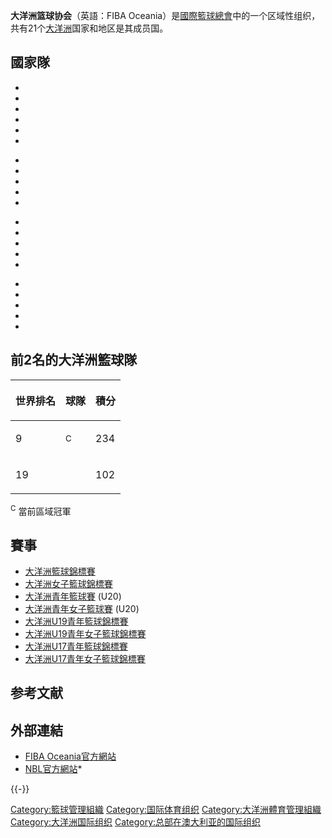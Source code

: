 {{Infobox Organization 
|name = 大洋洲篮球协会<br />FIBA Oceania
|image = 
|size = 180 px
|motto = 
|type = 国际组织
|formation = 1969年
|headquarters = [[澳洲|澳洲]] <br /> [[澳洲首都領地|ACT]][[坎培拉|坎培拉]]
|membership = 21個會員協會
|leader_title = 主席
| leader_name = {{flagicon|AUS}} Bob Elphinston
| language = [[英語|英語]]
| website = [http://www.fibaoceania.com FIBA Oceania]
}}

'''大洋洲篮球协会'''（英語：FIBA Oceania）是[[國際籃球總會|國際籃球總會]]中的一个区域性组织，共有21个[[大洋洲|大洋洲]]国家和地区是其成员国。

== 國家隊 ==
{{col-start}}
{{col-4}}
* {{bk|American Samoa}}
* {{bk|Australia}}
* {{bk|Cook Islands}}
* {{bk|Federated States of Micronesia}}
* {{bk|Fiji}}
* {{bk|Guam}}
{{col-4}}
* {{bk|Kiribati}}
* {{bk|Marshall Islands}}
* {{bk|Nauru}}
* {{bk|New Caledonia}}
* {{bk|New Zealand}}
{{col-4}}
* {{bk|Norfolk Island}}
* {{bk|Northern Mariana Islands}}
* {{bk|Palau}}
* {{bk|Papua New Guinea}}
* {{bk|Samoa}}
{{col-4}}
* {{bk|Solomon Islands}}
* {{bk|Tahiti}}
* {{bk|Tonga}}
* {{bk|Tuvalu}}
* {{bk|Vanuatu}}
{{col-end}}


== 前2名的大洋洲籃球隊 ==
{|class=wikitable style="text-align:center;"
|-
!世界排名 !! 球隊 !! 積分
|-
|9 ||align=left|{{bk|Australia}}<sup>C</sup> || 234
|-
|19 ||align=left|{{bk|New Zealand}}|| 102
|}<sup>C</sup> 當前區域冠軍

== 賽事 ==
* [[大洋洲籃球錦標賽|大洋洲籃球錦標賽]]
* [[大洋洲女子籃球錦標賽|大洋洲女子籃球錦標賽]]
* [[大洋洲青年籃球賽|大洋洲青年籃球賽]] (U20)
* [[大洋洲青年女子籃球賽|大洋洲青年女子籃球賽]] (U20)
* [[大洋洲U19青年籃球錦標賽|大洋洲U19青年籃球錦標賽]]
* [[大洋洲U19青年女子籃球錦標賽|大洋洲U19青年女子籃球錦標賽]]
* [[大洋洲U17青年籃球錦標賽|大洋洲U17青年籃球錦標賽]]
* [[大洋洲U17青年女子籃球錦標賽|大洋洲U17青年女子籃球錦標賽]]

== 参考文献 ==
{{Reflist}}

== 外部連結 ==
* [http://www.fibaoceania.com/ FIBA Oceania官方網站]{{Wayback|url=http://www.fibaoceania.com/ |date=20130826080718 }}
* [http://www.nbl.com.au/ NBL官方網站]*{{Wayback|url=http://www.nbl.com.au/ |date=20080511185059 }}

{{-}}
{{國際男子籃球}}
{{國際女子籃球}}
{{國際青年籃球}}
{{國際青年女子籃球}}

[[Category:籃球管理組織|Category:籃球管理組織]]
[[Category:国际体育组织|Category:国际体育组织]]
[[Category:大洋洲體育管理組織|Category:大洋洲體育管理組織]]
[[Category:大洋洲国际组织|Category:大洋洲国际组织]]
[[Category:总部在澳大利亚的国际组织|Category:总部在澳大利亚的国际组织]]
